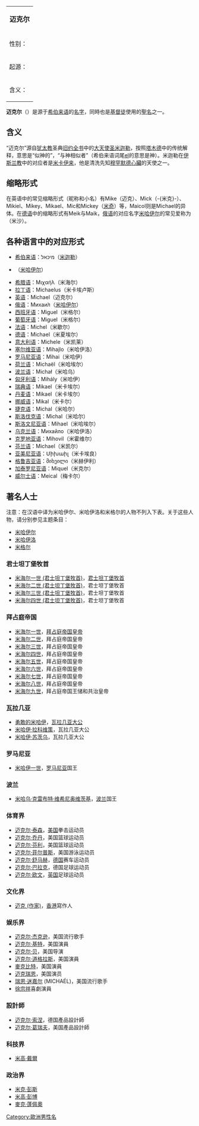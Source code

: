 {{noteTA
|T=zh-hans:迈克尔;zh-hk:米高;zh-tw:麥可;
|1=zh-hans:迈克尔;zh-hk:米高;zh-tw:麥可;
|2=zh-hans:迈克;zh-hk:米克;zh-tw:麥克;
}}
{| class="infobox bordered" style="width: 25em; text-align: left; font-size: 90%;"
|-
| colspan="2" style="text-align:center; font-size: large;" | '''迈克尔'''
|- 
! 性别：
| 男性
|- 
! 起源：
| 希伯来语
|- 
! 含义：
| 像神的，与神相似者
|}

'''迈克尔'''（{{lang-en|'''Michael'''}}）是源于[[希伯来语|希伯来语]]的[[名字|名字]]，同時也是[[基督徒|基督徒]]使用的[[聖名|聖名]]之一。

==含义==
“迈克尔”源自[[犹太教|犹太教]]圣典[[旧约全书|旧约全书]]中的[[大天使|大天使]][[圣米迦勒|圣米迦勒]]，按照[[塔木德|塔木德]]中的传统解释，意思是“似神的”，“与神相似者”（希伯来语词尾[[el结尾名字列表|el]]的意思是神）。米迦勒在[[伊斯兰教|伊斯兰教]]中的对应者是[[米卡伊来|米卡伊来]]，他是清洗先知[[穆罕默德|穆罕默德]][[心臟|心臟]]的天使之一。

==缩略形式==
在英语中的常见缩略形式（昵称和小名）有Mike（迈克）、Mick（-{米克}-）、Mikiel、Mikey、Mikael、Mic和Mickey（[[米奇|米奇]]）等，Maicol则是Michael的异体。在[[德语|德语]]中的缩略形式有Meik与Maik，[[俄语|俄语]]的对应名字[[米哈伊尔|米哈伊尔]]的常见爱称为{{lang|ru|Миша}}（米沙）。

==各种语言中的对应形式==
*[[希伯来语|希伯来语]]：מיכאל（[[米迦勒|米迦勒]]）
*{{lang-ar|ميخائيل}} （[[米哈伊尔|米哈伊尔]]）
*[[希腊语|希腊语]]：Μιχαήλ（米海尔）
*[[拉丁语|拉丁语]]：Michaelus（米卡埃卢斯）
*[[英语|英语]]：Michael（迈克尔）
*[[俄语|俄语]]：Михаи́л（[[米哈伊尔|米哈伊尔]]）
*[[西班牙语|西班牙语]]：Miguel（米格尔）
*[[葡萄牙语|葡萄牙语]]：Miguel（米格尔）
*[[法语|法语]]：Michel（米歇尔）
*[[德语|德语]]：Michael（米夏埃尔）
*[[意大利语|意大利语]]：Michele（米凯莱）
*[[塞尔维亚语|塞尔维亚语]]：Mihajlo（米哈伊洛）
*[[罗马尼亚语|罗马尼亚语]]：Mihai（米哈伊）
*[[荷兰语|荷兰语]]：Michaël（米哈埃尔）
*[[波兰语|波兰语]]：Michał（米哈乌）
*[[匈牙利语|匈牙利语]]：Mihály（米哈伊）
*[[瑞典语|瑞典语]]：Mikael（米卡埃尔）
*[[丹麦语|丹麦语]]：Mikael（米卡埃尔）
*[[挪威语|挪威语]]；Mikal（米卡尔）
*[[捷克语|捷克语]]：Michal（米哈尔）
*[[斯洛伐克语|斯洛伐克语]]：Michal（米哈尔）
*[[斯洛文尼亚语|斯洛文尼亚语]]：Mihael（米哈埃尔）
*[[乌克兰语|乌克兰语]]：Михайло（米哈伊洛）
*[[克罗地亚语|克罗地亚语]]：Mihovil（米霍维尔）
*[[芬兰语|芬兰语]]：Michael（米凯尔）
*[[亚美尼亚语|亚美尼亚语]]：Միխաիլ（米卡埃良）
*[[格鲁吉亚语|格鲁吉亚语]]：მიხეილი（米赫伊利）
*[[加泰罗尼亚语|加泰罗尼亚语]]：Miquel（米克尔）
*[[威尔士语|威尔士语]]：Meical（梅卡尔）

==著名人士==
注意：在汉语中译为米哈伊尔、米哈伊洛和米格尔的人物不列入下表。关于这些人物，请分别参见主题条目：
*[[米哈伊尔|米哈伊尔]]
*[[米哈伊洛|米哈伊洛]]
*[[米格尔|米格尔]]

===君士坦丁堡牧首===
*[[米海尔一世_(君士坦丁堡牧首)|米海尔一世 (君士坦丁堡牧首)]]，[[君士坦丁堡|君士坦丁堡]][[牧首|牧首]]
*[[米海尔二世_(君士坦丁堡牧首)|米海尔二世 (君士坦丁堡牧首)]]，君士坦丁堡牧首
*[[米海尔三世_(君士坦丁堡牧首)|米海尔三世 (君士坦丁堡牧首)]]，君士坦丁堡牧首
*[[米海尔四世_(君士坦丁堡牧首)|米海尔四世 (君士坦丁堡牧首)]]，君士坦丁堡牧首

===拜占庭帝国===
*[[米海尔一世|米海尔一世]]，[[拜占庭帝国|拜占庭帝国]][[拜占庭帝国皇帝|皇帝]]
*[[米海尔二世|米海尔二世]]，拜占庭帝国皇帝
*[[米海尔三世|米海尔三世]]，拜占庭帝国皇帝
*[[米海尔四世|米海尔四世]]，拜占庭帝国皇帝
*[[米海尔五世|米海尔五世]]，拜占庭帝国皇帝
*[[米海尔六世|米海尔六世]]，拜占庭帝国皇帝
*[[米海尔七世|米海尔七世]]，拜占庭帝国皇帝
*[[米海尔八世|米海尔八世]]，拜占庭帝国皇帝
*[[米海尔九世|米海尔九世]]，拜占庭帝国王储和共治皇帝

===瓦拉几亚===
*[[勇敢的米哈伊|勇敢的米哈伊]]，[[瓦拉几亚|瓦拉几亚]][[大公|大公]]
*[[米哈伊·拉科维策|米哈伊·拉科维策]]，瓦拉几亚大公
*[[米哈伊·苏茨乌|米哈伊·苏茨乌]]，瓦拉几亚大公

===罗马尼亚===
*[[米哈伊一世_(羅馬尼亞)|米哈伊一世]]，[[罗马尼亚|罗马尼亚]]国王

===波兰===
*[[米哈乌·克雷布特·维希尼奥维茨基|米哈乌·克雷布特·维希尼奥维茨基]]，[[波兰|波兰]]国王

===体育界===
*[[迈克尔·泰森|迈克尔·泰森]]，[[美国|美国]]拳击运动员
*[[迈克尔·乔丹|迈克尔·乔丹]]，美国篮球运动员
*[[迈克尔·芬利|迈克尔·芬利]]，美国篮球运动员
*[[迈克尔·菲尔普斯|迈克尔·菲尔普斯]]，美国游泳运动员
*[[迈克尔·舒马赫|迈克尔·舒马赫]]，[[德国|德国]]赛车运动员
*[[迈克尔·巴拉克|迈克尔·巴拉克]]，德国足球运动员
*[[迈克尔·欧文|迈克尔·欧文]]，[[英国|英国]]足球运动员

===文化界===
*[[迈克_(作家)|迈克 (作家)]]，[[香港|香港]]寫作人

===娱乐界===
*[[迈克尔·杰克逊|迈克尔·杰克逊]]，美国流行歌手
*[[迈克尔·基特|迈克尔·基特]]，美国演員
*[[迈克尔·贝|迈克尔·贝]]，美国导演
*[[迈克尔·道格拉斯|迈克尔·道格拉斯]]，美国演員
*[[麥克比特|麥克比特]]，美国演員
*[[迈克瑞恩|迈克瑞恩]]，美国演员 
*[[瑞恩·迷嘉尔|瑞恩·迷嘉尔]] (MICHAÉL)，美国流行歌手
*[[徐宗祥|徐宗祥]]喜劇演員

===設計師===
*[[迈克尔·索涅|迈克尔·索涅]]，德国產品設計師
*[[迈克尔·葛瑞夫|迈克尔·葛瑞夫]]，美国產品設計師

===科技界===
*[[Michael_Dell|米高·戴爾]]

===政治界===
*[[Mike_Pence|米克·彭斯]]
*[[Michael_Bloomberg|米高·彭博]]
*[[麥克·蓬佩奧|麥克·蓬佩奧]]

{{Disambiguation|M|Cat=三字人名譯名消歧義}}
[[Category:歐洲男性名|Category:歐洲男性名]]